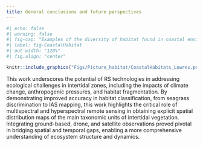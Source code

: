```yaml
---
title: General conclusions and future perspectives
---
```


```r
#| echo: false
#| warning: false
#| fig-cap: "Examples of the diversity of habitat found in coastal environments. A: Upper shore and dunal vegetation of Pen Bron, France, on the 15th of May 2023. B: Rocky shore of the Galician coastline. Picture taken at Baiona, Spain on the 1st of September 2023. C: Tidal flat of the Guadalquivir River, Spain. Picture taken near of Trebujena, Spain on the 22nd of March 2023. D: Submerged seagrass meadows in Greece. Picture taken at Nauplie, Greece on the 29th of October 2023."
#| label: fig-CoastalHabitat
#| out-width: "120%"
#| fig.align: "center"

knitr::include_graphics("Figs/Picture_habitat/CoastalHabitats_Lowres.png")
```

This work underscores the potential of RS technologies in addressing ecological challenges in intertidal zones, including the impacts of climate change, anthropogenic pressures, and habitat fragmentation. By demonstrating improved accuracy in habitat classification, from seagrass discrimination to IAS mapping, this work highlights the critical role of multispectral and hyperspectral remote sensing in obtaining explicit spatial distribution maps of the main taxonomic units of intertidal vegetation. Integrating ground-based, drone, and satellite observations proved pivotal in bridging spatial and temporal gaps, enabling a more comprehensive understanding of ecosystem structure and dynamics.

```{=latex}
\begin{adjustwidth}{-2cm}{-2cm} % Modify margins (left, right)
\includegraphics[width=\linewidth]{Figs/Picture_habitat/CoastalHabitats_Lowres.png}
\caption{Example figure with adjusted margins}
\end{adjustwidth}
``` 